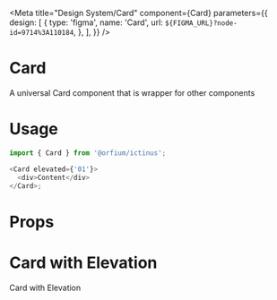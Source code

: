 
<Meta
  title="Design System/Card"
  component={Card}
  parameters={{
    design: [
      {
        type: 'figma',
        name: 'Card',
        url: `${FIGMA_URL}?node-id=9714%3A110184`,
      },
    ],
  }}
/>

# Card

A universal Card component that is wrapper for other components

# Usage

```js
import { Card } from '@orfium/ictinus';

<Card elevated={'01'}>
  <div>Content</div>
</Card>;
```

# Props

<Props of={Card} />

# Card with Elevation

Card with Elevation

<Preview>
  <Story name="Card with elevation">
    <Stack>
      <CardShowcase
        elevated={select('elevated', [undefined, '01', '02', '03', '04'], '01')}
        isTransparent={boolean('isTransparent', false)}
        radius={select('radius', [
          undefined,
          '0',
          '1',
          '2',
          '3',
          '4',
          '5',
          '6',
          '7',
          '8',
          '9',
          '10',
          '11',
          '12',
        ])}
      />
    </Stack>
  </Story>
</Preview>
